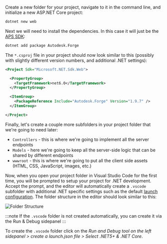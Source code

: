 Create a new folder for your project, navigate to it in the command line, and initialize a new
ASP.NET Core project:

```bash
dotnet new web
```

Next we will need to install the dependencies. In this case it will just be the
[APS SDK](https://www.nuget.org/packages/Autodesk.Forge):

```bash
dotnet add package Autodesk.Forge
```

The `*.csproj` file in your project should now look similar to this (possibly with
slightly different version numbers, and additional .NET settings):

```xml
<Project Sdk="Microsoft.NET.Sdk.Web">

  <PropertyGroup>
    <TargetFramework>net6.0</TargetFramework>
  </PropertyGroup>

  <ItemGroup>
    <PackageReference Include="Autodesk.Forge" Version="1.9.7" />
  </ItemGroup>

</Project>

```

Finally, let's create a couple more subfolders in your project folder that we're going to need later:

- `Controllers` - this is where we're going to implement all the server endpoints
- `Models` - here we're going to keep all the server-side logic that can be shared by different endpoints
- `wwwroot` - this is where we're going to put all the client side assets (HTML, CSS, JavaScript, images, etc.)

Now, when you open your project folder in Visual Studio Code for the first time, you will be prompted
to setup your project for .NET development. Accept the prompt, and the editor will automatically create
a `.vscode` subfolder with additional .NET specific settings such as the default [launch configuration](https://code.visualstudio.com/docs/editor/debugging#_launch-configurations).
The folder structure in the editor should look similar to this:

![Folder Structure](folder-structure.webp)

:::note
If the `.vscode` folder is not created automatically, you can create it via the Run & Debug sidepanel
:::

To create the `.vscode` folder click on the *Run and Debug tool on the left sidepanel > create a launch.json file > Select .NET5+ & .NET Core*.
